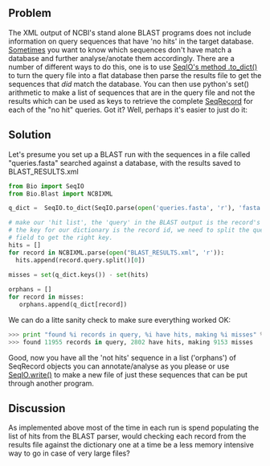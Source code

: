 == Problem ==

The XML output of NCBI's stand alone BLAST programs does not include information on query sequences that have 'no hits' in the target database. [http://bugzilla.open-bio.org/show_bug.cgi?id=2821 Sometimes] you want to know which sequences don't have match a database and further analyse/anotate them accordingly. There are a number of different ways to do this, one is to use [[SeqIO |SeqIO's method .to_dict()]] to turn the query file into a flat database then parse the results file to get the sequences that ''did'' match the database. You can then use python's set() arithmetic to make a list of sequences that are in the query file and not the results which can be used as keys to retrieve the complete [[SeqRecord]] for each of the "no hit" queries. Got it? Well, perhaps it's easier to just do it:
== Solution ==

Let's presume you set up a BLAST run with the sequences in a file called "queries.fasta" searched against a database, with the results saved to BLAST_RESULTS.xml
<source lang=python>
from Bio import SeqIO
from Bio.Blast import NCBIXML

q_dict =  SeqIO.to_dict(SeqIO.parse(open('queries.fasta', 'r'), 'fasta'))

# make our 'hit list', the 'query' in the BLAST output is the record's ''description'' while
# the key for our dictionary is the record id, we need to split the query and get the first
# field to get the right key. 
hits = []
for record in NCBIXML.parse(open("BLAST_RESULTS.xml", 'r')):
  hits.append(record.query.split()[0])
 
misses = set(q_dict.keys()) - set(hits)

orphans = []
for record in misses:
   orphans.append(q_dict[record])
</source>
 
We can do a litte sanity check to make sure everything worked OK:
<source lang=python>
>>> print "found %i records in query, %i have hits, making %i misses" % (len(q_dict.keys()), len(hits), len(misses))
>>> found 11955 records in query, 2802 have hits, making 9153 misses
</source>

Good, now you have all the 'not hits' sequence in a list ('orphans') of SeqRecord objects you can annotate/analyse as you please or use [[SeqIO | SeqIO.write()]] to make a new file of just these sequences that can be put through another program. 

== Discussion ==
As implemented above most of the time in each run is spend populating the list of hits from the BLAST parser, would checking each record from the results file against the dictionary one at a time be a less memory intensive way to go in case of very large files?
